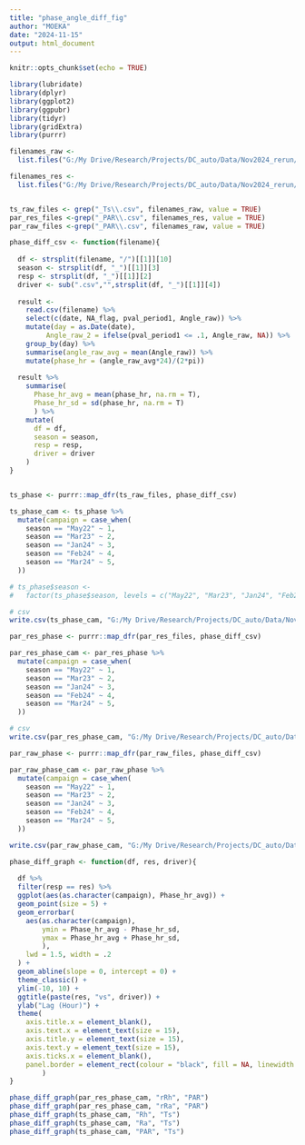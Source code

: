 ```yaml
---
title: "phase_angle_diff_fig"
author: "MOEKA"
date: "2024-11-15"
output: html_document
---
```


```r
knitr::opts_chunk$set(echo = TRUE)

library(lubridate)
library(dplyr)
library(ggplot2)
library(ggpubr)
library(tidyr)
library(gridExtra)
library(purrr)
```



```r
filenames_raw <- 
  list.files("G:/My Drive/Research/Projects/DC_auto/Data/Nov2024_rerun/result_pad_64d_raw/df_diurnal/", "*.csv", full.names = T)

filenames_res <- 
  list.files("G:/My Drive/Research/Projects/DC_auto/Data/Nov2024_rerun/result_pad_64d_res/df_diurnal/", "*.csv", full.names = T)


ts_raw_files <- grep("_Ts\\.csv", filenames_raw, value = TRUE)
par_res_files <-grep("_PAR\\.csv", filenames_res, value = TRUE)
par_raw_files <-grep("_PAR\\.csv", filenames_raw, value = TRUE)
```



```r
phase_diff_csv <- function(filename){
  
  df <- strsplit(filename, "/")[[1]][10]
  season <- strsplit(df, "_")[[1]][3]
  resp <- strsplit(df, "_")[[1]][2]
  driver <- sub(".csv","",strsplit(df, "_")[[1]][4])
  
  result <- 
    read.csv(filename) %>%
    select(c(date, NA_flag, pval_period1, Angle_raw)) %>% 
    mutate(day = as.Date(date), 
         Angle_raw_2 = ifelse(pval_period1 <= .1, Angle_raw, NA)) %>% 
    group_by(day) %>% 
    summarise(angle_raw_avg = mean(Angle_raw)) %>% 
    mutate(phase_hr = (angle_raw_avg*24)/(2*pi))
  
  result %>% 
    summarise(
      Phase_hr_avg = mean(phase_hr, na.rm = T),
      Phase_hr_sd = sd(phase_hr, na.rm = T)
      ) %>% 
    mutate(
      df = df,
      season = season,
      resp = resp,
      driver = driver
    ) 
}


ts_phase <- purrr::map_dfr(ts_raw_files, phase_diff_csv)

ts_phase_cam <- ts_phase %>%
  mutate(campaign = case_when(
    season == "May22" ~ 1,
    season == "Mar23" ~ 2,
    season == "Jan24" ~ 3,
    season == "Feb24" ~ 4,
    season == "Mar24" ~ 5,
  ))

# ts_phase$season <- 
#   factor(ts_phase$season, levels = c("May22", "Mar23", "Jan24", "Feb24", "Mar24"))

# csv
write.csv(ts_phase_cam, "G:/My Drive/Research/Projects/DC_auto/Data/Nov2024_rerun/ts_phase.csv", row.names = F)

par_res_phase <- purrr::map_dfr(par_res_files, phase_diff_csv)

par_res_phase_cam <- par_res_phase %>%
  mutate(campaign = case_when(
    season == "May22" ~ 1,
    season == "Mar23" ~ 2,
    season == "Jan24" ~ 3,
    season == "Feb24" ~ 4,
    season == "Mar24" ~ 5,
  ))

# csv
write.csv(par_res_phase_cam, "G:/My Drive/Research/Projects/DC_auto/Data/Nov2024_rerun/PAR_res_phase.csv", row.names = F)

par_raw_phase <- purrr::map_dfr(par_raw_files, phase_diff_csv)

par_raw_phase_cam <- par_raw_phase %>%
  mutate(campaign = case_when(
    season == "May22" ~ 1,
    season == "Mar23" ~ 2,
    season == "Jan24" ~ 3,
    season == "Feb24" ~ 4,
    season == "Mar24" ~ 5,
  ))

write.csv(par_raw_phase_cam, "G:/My Drive/Research/Projects/DC_auto/Data/Nov2024_rerun/PAR_raw_phase.csv", row.names = F)

```


```r

phase_diff_graph <- function(df, res, driver){
  
  df %>% 
  filter(resp == res) %>% 
  ggplot(aes(as.character(campaign), Phase_hr_avg)) +
  geom_point(size = 5) + 
  geom_errorbar(
    aes(as.character(campaign),
        ymin = Phase_hr_avg - Phase_hr_sd,
        ymax = Phase_hr_avg + Phase_hr_sd,
        ),
    lwd = 1.5, width = .2
  ) +
  geom_abline(slope = 0, intercept = 0) + 
  theme_classic() + 
  ylim(-10, 10) +
  ggtitle(paste(res, "vs", driver)) +
  ylab("Lag (Hour)") + 
  theme(
    axis.title.x = element_blank(),
    axis.text.x = element_text(size = 15),
    axis.title.y = element_text(size = 15),
    axis.text.y = element_text(size = 15),
    axis.ticks.x = element_blank(),
    panel.border = element_rect(colour = "black", fill = NA, linewidth = 1)
        )
}

phase_diff_graph(par_res_phase_cam, "rRh", "PAR")
phase_diff_graph(par_res_phase_cam, "rRa", "PAR")
phase_diff_graph(ts_phase_cam, "Rh", "Ts")
phase_diff_graph(ts_phase_cam, "Ra", "Ts")
phase_diff_graph(ts_phase_cam, "PAR", "Ts")

    

```